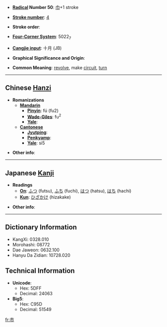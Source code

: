 * '''[[Wiktionary:Chinese radical index| Radical]] Number 50''': [[Wiktionary:Chinese radical index 巾|巾]]+1 stroke

* '''[[Wiktionary:Chinese total strokes index|Stroke number]]''': [[Wiktionary:Chinese total strokes index 4|4]]

* '''Stroke order''': 

* '''[[Wiktionary:Chinese four corner index|Four-Corner System]]''': 5022<sub>7</sub>

* '''[[Wiktionary:Chinese Cangjie index|Cangjie input]]''': 十月 (JB)

* '''Graphical Significance and Origin''': 

* '''Common Meaning''': [[revolve]], make [[circuit]], [[turn]]

----

== Chinese [[Hanzi]] ==

* '''Romanizations'''
** '''[[Mandarin]]'''
*** '''[[Pinyin]]''': fú (fu2)
*** '''[[Wade-Giles]]''': fu<sup>2</sup>
*** '''[[Yale]]''': 
** '''[[Cantonese]]'''
*** '''[[Jyutping]]''':
*** '''[[Penkyamp]]''': 
*** '''[[Yale]]''': si5

* '''Other info''': 

----

== Japanese [[Kanji]] ==

* '''Readings'''
** '''[[On]]''': [[ふつ]] (futsu), [[ふち]] (fuchi), [[はつ]] (hatsu), [[はち]] (hachi)
** '''[[Kun]]''': [[ひざかけ]] (hizakake)

* '''Other info''':  

----

== Dictionary Information ==

* KangXi: 0328.010
* Morohashi: 08772
* Dae Jaweon: 0632.100
* Hanyu Da Zidian: 10728.020

== Technical Information ==

* '''Unicode''':
** Hex: 5DFF
** Decimal: 24063
* '''Big5''':
** Hex: C95D
** Decimal: 51549

[[fr:巿]]